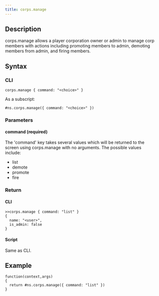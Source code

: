 ```yaml
---
title: corps.manage
---
```


## Description

corps.manage allows a player corporation owner or admin to manage corp members with actions including promoting members to admin, demoting members from admin, and firing members.

## Syntax

### CLI

```
corps.manage { command: "<choice>" }
```

As a subscript:

```
#ns.corps.manage({ command: "<choice>" })
```

### Parameters

#### command (required)

The 'command' key takes several values which will be returned to the screen using corps.manage with no arguments. The possible values include:

- list
- demote
- promote
- fire

### Return

#### CLI

```
>>corps.manage { command: "list" }
{
  name: "<user>",
  is_admin: false
}
```

#### Script

Same as CLI.

## Example

```
function(context,args)
{
  return #ns.corps.manage({ command: "list" })
}
```
